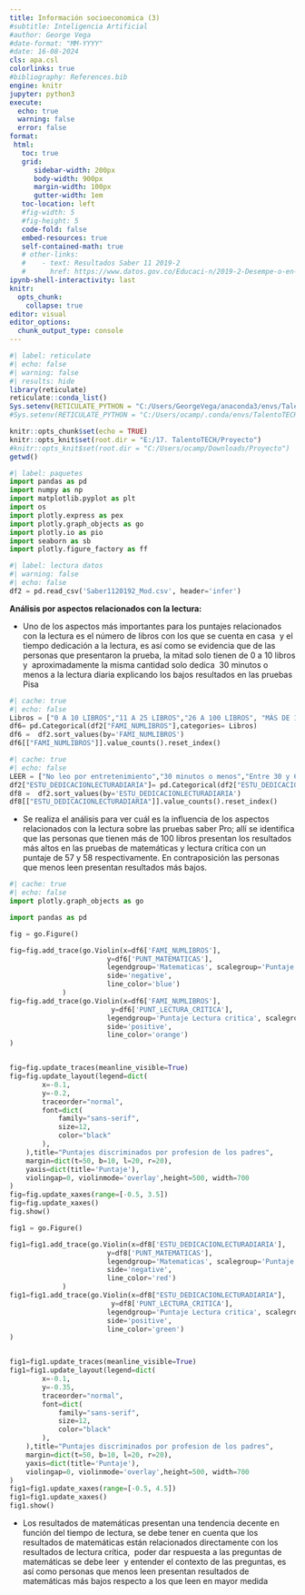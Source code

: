 ```yaml
---
title: Información socioeconomica (3)
#subtitle: Inteligencia Artificial
#author: George Vega
#date-format: "MM-YYYY"
#date: 16-08-2024
cls: apa.csl
colorlinks: true
#bibliography: References.bib
engine: knitr
jupyter: python3
execute:
  echo: true
  warning: false
  error: false
format:
 html:
   toc: true
   grid:
      sidebar-width: 200px
      body-width: 900px
      margin-width: 100px
      gutter-width: 1em
   toc-location: left
   #fig-width: 5
   #fig-height: 5
   code-fold: false
   embed-resources: true
   self-contained-math: true
   # other-links:
   #    - text: Resultados Saber 11 2019-2
   #      href: https://www.datos.gov.co/Educaci-n/2019-2-Desempe-o-en-Matem-ticas-de-los-estudiantes/3qm6-df8e
ipynb-shell-interactivity: last
knitr:
  opts_chunk: 
    collapse: true
editor: visual
editor_options: 
  chunk_output_type: console
---
```


```{=html}
<style scoped>
table {
  font-size: 11px;

}
</style>
```
```r
#| label: reticulate
#| echo: false
#| warning: false
#| results: hide
library(reticulate)
reticulate::conda_list()
Sys.setenv(RETICULATE_PYTHON = "C:/Users/GeorgeVega/anaconda3/envs/TalentoTECH")
#Sys.setenv(RETICULATE_PYTHON = "C:/Users/ocamp/.conda/envs/TalentoTECH")
```

```r
knitr::opts_chunk$set(echo = TRUE)
knitr::opts_knit$set(root.dir = "E:/17. TalentoTECH/Proyecto")
#knitr::opts_knit$set(root.dir = "C:/Users/ocamp/Downloads/Proyecto")
getwd()
```

```python
#| label: paquetes
import pandas as pd
import numpy as np
import matplotlib.pyplot as plt
import os
import plotly.express as pex
import plotly.graph_objects as go
import plotly.io as pio
import seaborn as sb
import plotly.figure_factory as ff
```

```python
#| label: lectura datos
#| warning: false
#| echo: false
df2 = pd.read_csv('Saber1120192_Mod.csv', header='infer')
```

**Análisis por aspectos relacionados con la lectura:**

-   Uno de los aspectos más importantes para los puntajes relacionados con la lectura es el número de libros con los que se cuenta en casa  y el tiempo dedicación a la lectura, es así como se evidencia que de las personas que presentaron la prueba, la mitad solo tienen de 0 a 10 libros y  aproximadamente la misma cantidad solo dedica  30 minutos o menos a la lectura diaria explicando los bajos resultados en las pruebas Pisa

```python
#| cache: true
#| echo: false
Libros = ["0 A 10 LIBROS","11 A 25 LIBROS","26 A 100 LIBROS", "MÁS DE 100 LIBROS"]
df6= pd.Categorical(df2["FAMI_NUMLIBROS"],categories= Libros)
df6 =  df2.sort_values(by='FAMI_NUMLIBROS')
df6[["FAMI_NUMLIBROS"]].value_counts().reset_index()
```

```python
#| cache: true
#| echo: false
LEER = ["No leo por entretenimiento","30 minutos o menos","Entre 30 y 60 minutos","Entre 1 y 2 horas", "Más de 2 horas"]
df2["ESTU_DEDICACIONLECTURADIARIA"]= pd.Categorical(df2["ESTU_DEDICACIONLECTURADIARIA"],categories= LEER)
df8 =  df2.sort_values(by='ESTU_DEDICACIONLECTURADIARIA')
df8[["ESTU_DEDICACIONLECTURADIARIA"]].value_counts().reset_index()
```

-   Se realiza el análisis para ver cuál es la influencia de los aspectos relacionados con la lectura sobre las pruebas saber Pro; allí se identifica que las personas que tienen más de 100 libros presentan los resultados más altos en las pruebas de matemáticas y lectura crítica con un puntaje de 57 y 58 respectivamente. En contraposición las personas que menos leen presentan resultados más bajos.

```python
#| cache: true
#| echo: false
import plotly.graph_objects as go

import pandas as pd

fig = go.Figure()

fig=fig.add_trace(go.Violin(x=df6['FAMI_NUMLIBROS'],
                        y=df6['PUNT_MATEMATICAS'],
                        legendgroup='Matematicas', scalegroup='Puntaje Matematicas', name='Puntaje Matematicas',
                        side='negative',
                        line_color='blue')
             )
fig=fig.add_trace(go.Violin(x=df6['FAMI_NUMLIBROS'],
                         y=df6['PUNT_LECTURA_CRITICA'],
                        legendgroup='Puntaje Lectura critica', scalegroup='Puntaje Lectura critica', name='Puntaje Lectura critica',
                        side='positive',
                        line_color='orange')
)


fig=fig.update_traces(meanline_visible=True)
fig=fig.update_layout(legend=dict(
        x=-0.1,
        y=-0.2,
        traceorder="normal",
        font=dict(
            family="sans-serif",
            size=12,
            color="black"
        ),
    ),title="Puntajes discriminados por profesion de los padres",
    margin=dict(t=50, b=10, l=20, r=20),
    yaxis=dict(title='Puntaje'),
    violingap=0, violinmode='overlay',height=500, width=700
)
fig=fig.update_xaxes(range=[-0.5, 3.5])
fig=fig.update_xaxes()
fig.show()

fig1 = go.Figure()

fig1=fig1.add_trace(go.Violin(x=df8['ESTU_DEDICACIONLECTURADIARIA'],
                        y=df8['PUNT_MATEMATICAS'],
                        legendgroup='Matematicas', scalegroup='Puntaje Matematicas', name='Puntaje Matematicas',
                        side='negative',
                        line_color='red')
             )
fig1=fig1.add_trace(go.Violin(x=df8["ESTU_DEDICACIONLECTURADIARIA"],
                         y=df8['PUNT_LECTURA_CRITICA'],
                        legendgroup='Puntaje Lectura critica', scalegroup='Puntaje Lectura critica', name='Puntaje Lectura critica',
                        side='positive',
                        line_color='green')
)


fig1=fig1.update_traces(meanline_visible=True)
fig1=fig1.update_layout(legend=dict(
        x=-0.1,
        y=-0.35,
        traceorder="normal",
        font=dict(
            family="sans-serif",
            size=12,
            color="black"
        ),
    ),title="Puntajes discriminados por profesion de los padres",
    margin=dict(t=50, b=10, l=20, r=20),
    yaxis=dict(title='Puntaje'),
    violingap=0, violinmode='overlay',height=500, width=700
)
fig1=fig1.update_xaxes(range=[-0.5, 4.5])
fig1=fig1.update_xaxes()
fig1.show()
```

-   Los resultados de matemáticas presentan una tendencia decente en función del tiempo de lectura, se debe tener en cuenta que los resultados de matemáticas están relacionados directamente con los resultados de lectura crítica,  poder dar respuesta a las preguntas de matemáticas se debe leer  y entender el contexto de las preguntas, es así como personas que menos leen presentan resultados de matemáticas más bajos respecto a los que leen en mayor medida
